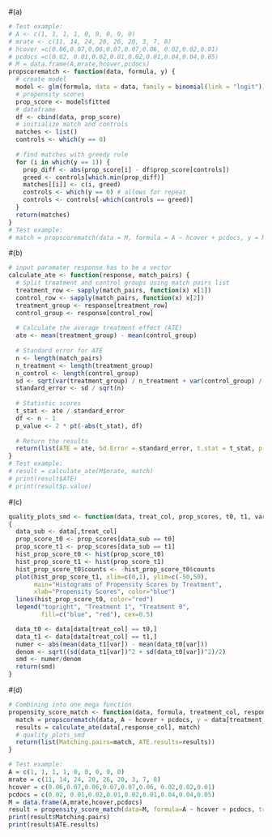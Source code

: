
#(a)
```r
# Test example:
# A <- c(1, 1, 1, 1, 0, 0, 0, 0, 0)
# mrate <- c(11, 14, 24, 20, 26, 20, 3, 7, 8)
# hcover =c(0.06,0.07,0.06,0.07,0.07,0.06, 0.02,0.02,0.01)
# pcdocs =c(0.02, 0.01,0.02,0.01,0.02,0.01,0.04,0.04,0.05)
# M = data.frame(A,mrate,hcover,pcdocs)
propscorematch <- function(data, formula, y) {
  # create model
  model <- glm(formula, data = data, family = binomial(link = "logit"))
  # propensity scores
  prop_score <- model$fitted
  # dataframe
  df <- cbind(data, prop_score)
  # initialize match and controls
  matches <- list()
  controls <- which(y == 0)
  
  # find matches with greedy rule
  for (i in which(y == 1)) {
    prop_diff <- abs(prop_score[i] - df$prop_score[controls])
    greed <- controls[which.min(prop_diff)]
    matches[[i]] <- c(i, greed)
    controls <- which(y == 0) # allows for repeat
    controls <- controls[-which(controls == greed)]
  }
  return(matches)
}
# Test example:
# match = propscorematch(data = M, formula = A ~ hcover + pcdocs, y = M$A)
```

#(b)
```r
# input paramater response has to be a vector
calculate_ate <- function(response, match_pairs) {
  # Split treatment and control groups using match pairs list
  treatment_row <- sapply(match_pairs, function(x) x[1])
  control_row <- sapply(match_pairs, function(x) x[2])
  treatment_group <- response[treatment_row]
  control_group <- response[control_row]
  
  # Calculate the average treatment effect (ATE)
  ate <- mean(treatment_group) - mean(control_group)
  
  # Standard error for ATE
  n <- length(match_pairs)
  n_treatment <- length(treatment_group)
  n_control <- length(control_group)
  sd <- sqrt(var(treatment_group) / n_treatment + var(control_group) / n_control)
  standard_error <- sd / sqrt(n)
  
  # Statistic scores
  t_stat <- ate / standard_error
  df <- n - 1
  p_value <- 2 * pt(-abs(t_stat), df)
  
  # Return the results
  return(list(ATE = ate, Sd.Error = standard_error, t.stat = t_stat, p.value = p_value))
}
# Test example:
# result = calculate_ate(M$mrate, match)
# print(result$ATE)
# print(result$p.value)
```

#(c)
```r
quality_plots_smd <- function(data, treat_col, prop_scores, t0, t1, var)
{
  data_sub <- data[,treat_col]
  prop_score_t0 <- prop_scores[data_sub == t0]
  prop_score_t1 <- prop_scores[data_sub == t1]
  hist_prop_score_t0 <- hist(prop_score_t0)
  hist_prop_score_t1 <- hist(prop_score_t1)
  hist_prop_score_t0$counts <- -hist_prop_score_t0$counts
  plot(hist_prop_score_t1, xlim=c(0,1), ylim=c(-50,50),
       main="Histograms of Propensity Scores by Treatment",
       xlab="Propensity Scores", color="blue")
  lines(hist_prop_score_t0, color="red")
  legend("topright", "Treatment 1", "Treatment 0",
         fill=c("blue", "red"), cex=0.5)

  data_t0 <- data[data[treat_col] == t0,]
  data_t1 <- data[data[treat_col] == t1,]
  numer <- abs(mean(data_t1[var]) - mean(data_t0[var]))
  denom <- sqrt((sd(data_t1[var])^2 + sd(data_t0[var])^2)/2)
  smd <- numer/denom
  return(smd)
}

```

#(d)
```r
# Combining into one mega function
propensity_score_match <- function(data, formula, treatment_col, response_col) {
  match = propscorematch(data, A ~ hcover + pcdocs, y = data[treatment_col])
  results = calculate_ate(data[,response_col], match)
  # quality_plots_smd 
  return(list(Matching.pairs=match, ATE.results=results))
}

# Test example:
A = c(1, 1, 1, 1, 0, 0, 0, 0, 0)
mrate = c(11, 14, 24, 20, 26, 20, 3, 7, 8)
hcover = c(0.06,0.07,0.06,0.07,0.07,0.06, 0.02,0.02,0.01)
pcdocs = c(0.02, 0.01,0.02,0.01,0.02,0.01,0.04,0.04,0.05)
M = data.frame(A,mrate,hcover,pcdocs)
result = propensity_score_match(data=M, formula=A ~ hcover + pcdocs, treatment_col = 1, response_col = 2)
print(result$Matching.pairs)
print(result$ATE.results)

```

